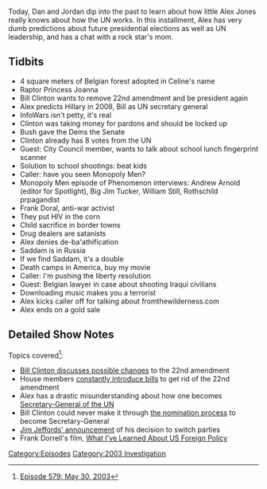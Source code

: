 {{DEFAULTSORT:
    #_EPISODE_0579:May 30, 2003
}}{{Episode
    | title           = May 30, 2003
    | caption         = Listen to this episode on [https://knowledgefight.libsyn.com/579-may-30-2003 Libsyn] [https://open.spotify.com/episode/4KcJ1lFUZI6O8jlAyfgKnJ Spotify], Read the [[Transcript/579: May 30, 2003|Unofficial Transcript]]
    | episodeNumber   = 579
    | length          = 01:18:05
    | airDate         = July 21, 2021
    | coverageDate    = May 30, 2003
    | episodeType     = [[:Category:2003 Investigation|2003 Investigation]]
    | appearance      = [[Raptor Princess Joanna]], [[Bill Clinton]], [[Hillary Clinton]], [[George W Bush]], [[Andrew Arnold]], [[Big Jim Tucker]], [[William Still]], [[Frank Doral]]
    | previousEpisode = [[578: A Little Side Track]]
    | nextEpisode     = [[580: July 20-21, 2021]]
}}

{{Stub}}

Today, Dan and Jordan dip into the past to learn about how little Alex Jones really knows about how the UN works. In this installment, Alex has very dumb predictions about future presidential elections as well as UN leadership, and has a chat with a rock star's mom.

==Tidbits==

*4 square meters of Belgian forest adopted in Celine's name
*Raptor Princess Joanna
*Bill Clinton wants to remove 22nd amendment and be president again
*Alex predicts Hillary in 2008, Bill as UN secretary general
*InfoWars isn't petty, it's real
*Clinton was taking money for pardons and should be locked up
*Bush gave the Dems the Senate
*Clinton already has 8 votes from the UN
*Guest: City Council member, wants to talk about school lunch fingerprint scanner
*Solution to school shootings: beat kids
*Caller: have you seen Monopoly Men?
*Monopoly Men episode of Phenomenon interviews: Andrew Arnold (editor for Spotlight), Big Jim Tucker, William Still, Rothschild prpagandist
*Frank Doral, anti-war activist
*They put HIV in the corn
*Child sacrifice in border towns
*Drug dealers are satanists
*Alex denies de-ba'athification
*Saddam is in Russia
*If we find Saddam, it's a double
*Death camps in America, buy my movie
*Caller: I'm pushing the liberty resolution
*Guest: Belgian lawyer in case about shooting Iraqui civilians
*Downloading music makes you a terrorist
*Alex kicks caller off for talking about fromthewilderness.com
*Alex ends on a gold sale

==Detailed Show Notes==

Topics covered<ref>[https://knowledgefight.com/research/2021/7/20/episode-579-may-30-2003 Episode 579: May 30, 2003]</ref>:

*[http://news.bbc.co.uk/2/hi/americas/2946802.stm Bill Clinton discusses possible changes] to the 22nd amendment
*House members [https://www.govtrack.us/congress/bills/108/hjres11 constantly introduce bills] to get rid of the 22nd amendment
*Alex has a drastic misunderstanding about how one becomes [https://www.un.org/sg/en/content/former-secretaries-general Secretary-General of the UN]
*Bill Clinton could never make it through [https://www.un.org/pga/75/sg-selection/ the nomination process] to become Secretary-General
*[https://web.archive.org/web/20011114035433/http://www.senate.gov/~jeffords/524statement.html Jim Jeffords' announcement] of his decision to switch parties
*Frank Dorrell's film, [https://www.youtube.com/watch?v=0gMGhrkoncA What I've Learned About US Foreign Policy]

[[Category:Episodes]]
[[Category:2003 Investigation]]
